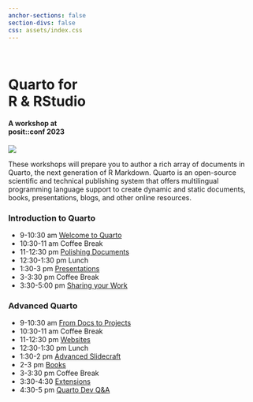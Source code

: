 ```yaml
---
anchor-sections: false
section-divs: false
css: assets/index.css
---
```


::: {.grid}

::: {.g-col-4}
\

# Quarto for <br> R & RStudio

#### A workshop at <br> posit::conf 2023
:::

::: {.g-col-8}

![](assets/images/seaplane-narrow.png){fig-alt="Seaplane."}

:::

:::

These workshops will prepare you to author a rich array of documents in Quarto, the next generation of R Markdown. Quarto is an open-source scientific and technical publishing system that offers multilingual programming language support to create dynamic and static documents, books, presentations, blogs, and other online resources. 

::: content-block
::: features
::: feature
### Introduction to Quarto

-   9-10:30 am [Welcome to Quarto](materials/1-single-docs/1-welcome-to-quarto)
-   10:30-11 am Coffee Break
-   11-12:30 pm [Polishing Documents](materials/1-single-docs/2-polishing-docs)
-   12:30-1:30 pm Lunch
-   1:30-3 pm [Presentations](materials/1-single-docs/3-presentations)
-   3-3:30 pm Coffee Break
-   3:30-5:00 pm [Sharing your Work](materials/1-single-docs/4-sharing-your-work)
:::

::: feature
### Advanced Quarto

-   9-10:30 am [From Docs to Projects](materials/2-projects/1-docs-to-projects)
-   10:30-11 am Coffee Break
-   11-12:30 pm [Websites](materials/2-projects/2-websites)
-   12:30-1:30 pm Lunch
-   1:30-2 pm [Advanced Slidecraft](materials/2-projects/3-slidecraft)
-   2-3 pm [Books](materials/2-projects/4-books)
-   3-3:30 pm Coffee Break
-   3:30-4:30 [Extensions](materials/2-projects/5-extensions)
-   4:30-5 pm [Quarto Dev Q&A](materials/2-projects/6-dev-panel/slides.qmd)
:::
:::
:::
